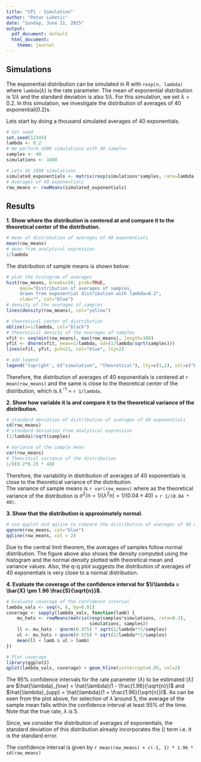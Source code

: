 ```yaml
---
title: "CP1 - Simulation"
author: "Petar Luketic"
date: "Sunday, June 21, 2015"
output:
  pdf_document: default
  html_document:
    theme: journal
---
```


## Simulations
The exponential distribution can be simulated in R with `rexp(n, lambda)` where `lambda`($\lambda$) is the rate parameter. The mean of exponential distribution is $1/\lambda$ and the standard deviation is also $1/\lambda$. For this simulation, we set $\lambda=0.2$. In this simulation, we investigate the distribution of averages of 40 exponential(0.2)s. 

Lets start by doing a thousand simulated averages of 40 exponentials.  
```r
# Set seed
set.seed(12345)
lambda <- 0.2
# We perform 1000 simulations with 40 samples 
samples <- 40
simulations <- 1000

# Lets do 1000 simulations
simulated_exponentials <- matrix(rexp(simulations*samples, rate=lambda), simulations, samples)
# Averages of 40 exponentials
row_means <- rowMeans(simulated_exponentials)
```  
  
## Results  

**1. Show where the distribution is centered at and compare it to the theoretical center of the distribution.**    
  
```r
# mean of distribution of averages of 40 exponentials
mean(row_means)
# mean from analytical expression
1/lambda
```  
  
The distribution of sample means is shown below:  
  
```r
# plot the histogram of averages
hist(row_means, breaks=50, prob=TRUE,
     main="Distribution of averages of samples,
     drawn from exponential distribution with lambda=0.2",
     xlab="", col="blue")
# density of the averages of samples
lines(density(row_means), col="yellow")

# theoretical center of distribution
abline(v=1/lambda, col="black")
# theoretical density of the averages of samples
xfit <- seq(min(row_means), max(row_means), length=100)
yfit <- dnorm(xfit, mean=1/lambda, sd=(1/lambda/sqrt(samples)))
lines(xfit, yfit, pch=22, col="blue", lty=2)

# add legend
legend('topright', c("simulation", "theoretical"), lty=c(1,2), col=c("black", "blue"))
```  
  
Therefore, the distribution of averages of 40 exponentials is centered at `r mean(row_means)` and the same is close to the theoretical center of the distribution, which is $\lambda^{-1}$ = `r 1/lambda`.    
    
**2. Show how variable it is and compare it to the theoretical variance of the distribution.**  
  
```r
# standard deviation of distribution of averages of 40 exponentials
sd(row_means)
# standard deviation from analytical expression
(1/lambda)/sqrt(samples)

# Variance of the sample mean
var(row_means)
# Theoritcal variance of the distribution
1/((0.2*0.2) * 40)
```  
  
Therefore, the variability in distribution of averages of 40 exponentials is close to the theoretical variance of the distribution.  
The variance of sample means is `r var(row_means)` where as the theoretical variance
of the distribution is $\sigma^2 / n = 1/(\lambda^2 n) = 1/(0.04 \times 40)$ =
`r 1/(0.04 * 40)`.  
  
**3. Show that the distribution is approximately normal.**   
   
```r
# use qqplot and qqline to compare the distribution of averages of 40 exponentials to a normal distribution
qqnorm(row_means, col="blue")
qqline(row_means, col = 2)
```  
  
Due to the central limit theorem, the averages of samples follow normal distribution. The figure above also shows the density computed using the histogram and the normal density plotted with theoretical mean and variance values. Also, the q-q plot suggests the distribution of averages of 40 exponentials is very close to a normal distribution.  
  
**4. Evaluate the coverage of the confidence interval for $1/\lambda = \bar{X} \pm 1.96 \frac{S}{\sqrt{n}}$.**  
    
```r
# Evaluate coverage of the confidence interval
lambda_vals <- seq(4, 6, by=0.01)
coverage <- sapply(lambda_vals, function(lamb) {
    mu_hats <- rowMeans(matrix(rexp(samples*simulations, rate=0.2),
                               simulations, samples))
    ll <- mu_hats - qnorm(0.975) * sqrt(1/lambda**2/samples)
    ul <- mu_hats + qnorm(0.975) * sqrt(1/lambda**2/samples)
    mean(ll < lamb & ul > lamb)
})

# Plot coverage
library(ggplot2)
qplot(lambda_vals, coverage) + geom_hline(yintercept=0.95, col=2)
```  
  
The 95% confidence intervals for the rate parameter ($\lambda$) to be estimated
($\hat{\lambda}$) are
$\hat{\lambda}_{low} = \hat{\lambda}(1 - \frac{1.96}{\sqrt{n}})$ and
$\hat{\lambda}_{upp} = \hat{\lambda}(1 + \frac{1.96}{\sqrt{n}})$.
As can be seen from the plot above, for selection of $\hat{\lambda}$ around 5,
the average of the sample mean falls within the confidence interval at least 95% of the time.
Note that the true rate, $\lambda$ is 5.
  
Since, we consider the distribution of averages of exponentials, the standard deviation of this distribution already incorporates the \(\sqrt{n}\) term i.e. it is the standard error.

The confidence interval is given by `r mean(row_means) + c(-1, 1) * 1.96 * sd(row_means)`  
    